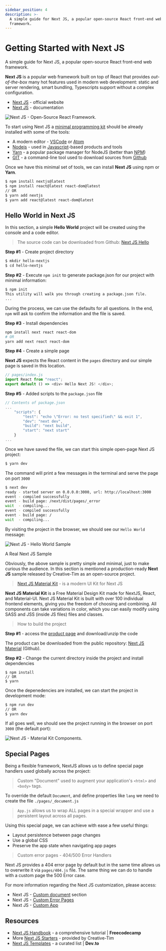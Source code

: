 ```yaml
---
sidebar_position: 4
description: >-
  A simple guide for Next JS, a popular open-source React front-end web
  framework.
---
```


# Getting Started with Next JS

<SubHeading>A simple guide for Next JS, a popular open-source React front-end web framework.</SubHeading>

**Next JS** is a popular web framework built on top of React that provides _out-of-the-box_ many hot features used in modern web development: static and server rendering, smart bundling, Typescripts support without a complex configuration.

- [Next JS](https://nextjs.org/) - official website
- [Next JS](https://nextjs.org/docs) - documentation

![Next JS - Open-Source React Framework.](../../../static/assets/next-js-react-framework.jpg)

To start using Next JS a [minimal programming kit](../tutorials/minimal-programming-kit.mdx) should be already installed with some of the tools:

- A modern editor - [VSCode](https://code.visualstudio.com/) or [Atom](https://atom.io/)
- [Nodejs](https://nodejs.org/en/) - used in [Javascript](https://developer.mozilla.org/en-US/docs/Web/JavaScript)-based products and tools
- [Yarn](https://yarnpkg.com/) - a popular package manager for NodeJS (better than [NPM](https://www.npmjs.com/))
- [GIT](https://git-scm.com/) - a command-line tool used to download sources from [Github](https://github.com/)

Once we have this minimal set of tools, we can install **Next JS** using npm or **Yarn**.

```bash
$ npm install nextjs@latest
$ npm install react@latest react-dom@latest
// OR
$ yarn add nextjs
$ yarn add react@latest react-dom@latest
```

## Hello World in Next JS

In this section, a simple **Hello World** project will be created using the console and a code editor.

> The source code can be downloaded from Github: [Next JS Hello](https://github.com/app-generator/hello-world-next-js)

**Step #1** - Create project directory

```bash
$ mkdir hello-nextjs
$ cd hello-nextjs
```

**Step #2** - Execute `npm init` to generate package.json for our project with minimal information:

```bash
$ npm init
This utility will walk you through creating a package.json file.
...
```

During the process, we can use the defaults for all questions. In the end, `npm` will ask to confirm the information and the file is saved.

**Step #3** - Install dependencies

```bash
npm install next react react-dom
# OR
yarn add next react react-dom
```

**Step #4** - Create a simple page

**Next JS** expects the React content in the `pages` directory and our simple page is saved in this location.

```javascript
// pages/index.js
import React from "react";
export default () => <div> Hello Next JS! </div>;
```

**Step #5** - Added scripts to the `package.json` file

```javascript
// Contents of package.json
...
    "scripts": {
        "test": "echo \"Error: no test specified\" && exit 1",
        "dev": "next dev",
        "build": "next build",
        "start": "next start"
    }
...
```

Once we have saved the file, we can start this simple open-page Next JS project:

```bash
$ yarn dev
```

The command will print a few messages in the terminal and serve the page on port `3000`

```bash
$ next dev
ready - started server on 0.0.0.0:3000, url: http://localhost:3000
event - compiled successfully
event - build page: /next/dist/pages/_error
wait  - compiling...
event - compiled successfully
event - build page: /
wait  - compiling...
```

By visiting the project in the browser, we should see our `Hello World` message:

![Next JS - Hello World Sample ](../../../static/assets/next-js-hello-world.jpg)

A Real Next JS Sample

Obviously, the above sample is pretty simple and minimal, just to make curious the audience. In this section is mentioned a production-ready **Next JS** sample released by Creative-Tim as an open-source project.

> [Next JS Material Kit](https://bit.ly/37l2piJ) - is a modern UI Kit for Next JS

**Next JS Material Kit** is a Free Material Design Kit made for NextJS, React, and Material-UI. Next JS Material Kit is built with over 100 individual frontend elements, giving you the freedom of choosing and combining. All components can take variations in color, which you can easily modify using SASS and JSS (inside JS files) files and classes.

> How to build the project

**Step #1** - access the [product page](https://bit.ly/37l2piJ) and download/unzip the code

The product can be downloaded from the public repository: [Next JS Material](https://github.com/creativetimofficial/nextjs-material-kit) (Github).

**Step #2** - Change the current directory inside the project and install dependencies

```
$ npm install
// OR
$ yarn
```

Once the depenedencies are installed, we can start the project in development mode:

```bash
$ npm run dev
// OR
$ yarn dev
```

If all goes well, we should see the project running in the browser on port `3000` (the default port):

![Next JS - Material Kit Components.](../../../static/assets/next-js-material-kit-components.jpg)

## Special Pages

Being a flexible framework, NextJS allows us to define special page handlers used globally across the project:

> Custom "Document" used to augment your application's `<html>` and `<body>` tags.

To override the default `Document`, and define properties like `lang` we need to create the file `./pages/_document.js`

> `App.js` allows us to wrap ALL pages in a special wrapper and use a persistent layout across all pages.

Using this special page, we can achieve with ease a few useful things:

- Layout persistence between page changes
- Use a global CSS
- Preserve the app state when navigating app pages

> Custom error pages - 404/500 Error Handlers

Next JS provides a 404 error page by default but in the same time allows us to overwrite it via `pages/404.js` file. The same thing we can do to handle with a custom page the 500 Error case.

For more information regarding the Next JS customization, please access:

- Next JS - [Custom document](https://nextjs.org/docs/advanced-features/custom-document) section
- Next JS - [Custom Error Pages](https://nextjs.org/docs/advanced-features/custom-error-page)
- Next JS - [Custom App](https://nextjs.org/docs/advanced-features/custom-app)

## Resources

- [Next JS Handbook](https://www.freecodecamp.org/news/the-next-js-handbook/) - a comprehensive tutorial | **Freecodecamp**
- More [Next JS Starters](https://bit.ly/3noTq5Q) - provided by Creative-Tim
- [Next JS Templates](https://dev.to/sm0ke/next-js-templates-a-curated-list-56fo) - a curated list | **Dev.to**
